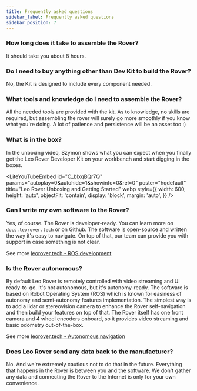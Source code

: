 ```yaml
---
title: Frequently asked questions
sidebar_label: Frequently asked questions
sidebar_position: 7
---
```



### How long does it take to assemble the Rover?

It should take you about 8 hours.

### Do I need to buy anything other than Dev Kit to build the Rover?

No, the Kit is designed to include every component needed.

### What tools and knowledge do I need to assemble the Rover?

All the needed tools are provided with the kit. As to knowledge, no skills are required,
but assembling the rover will surely go more smoothly if you know what you're doing.
A lot of patience and persistence will be an asset too :)

### What is in the box?

In the unboxing video, Szymon shows what you can expect when you finally get the
Leo Rover Developer Kit on your workbench and start digging in the boxes.

<LiteYouTubeEmbed
  id="C_blxqBQr7Q"
  params="autoplay=0&autohide=1&showinfo=0&rel=0"
  poster="hqdefault"
  title="Leo Rover Unboxing and Getting Started"
  webp
  style={{
    width: 600,
    height: 'auto',
    objectFit: 'contain',
    display: 'block',
    margin: 'auto',
  }}
/>

### Can I write my own software to the Rover?

Yes, of course. The Rover is developer-ready. You can learn more on `docs.leorover.tech` or on Github.
The software is open-source and written the way it's easy to navigate.
On top of that, our team can provide you with support in case something is not clear.

See more [leorover.tech - ROS development](https://www.leorover.tech/guides/ros-development)

### Is the Rover autonomous?

By default Leo Rover is remotely controlled with video streaming and UI ready-to-go.
It's not autonomous, but it's autonomy-ready.
The software is based on Robot Operating System (ROS) which is known for easiness of autonomy and semi-autonomy features implementation.
The simplest way is to add a lidar or stereovision camera to enhance the Rover self-navigation and then build your features on top of that.
The Rover itself has one front camera and 4 wheel encoders onboard, so it provides video streaming and basic odometry out-of-the-box.

See more [leorover.tech - Autonomous navigation](https://www.leorover.tech/guides/autonomous-navigation)

### Does Leo Rover send any data back to the manufacturer?

No. And we're extremely cautious not to do that in the future. Everything that happens in the Rover is between you and the software. We don't gather any data and connecting the Rover to the Internet is only for your own convenience.
